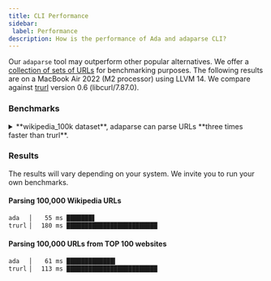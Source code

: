 ```yaml
---
title: CLI Performance
sidebar:
 label: Performance
description: How is the performance of Ada and adaparse CLI?
---
```


Our `adaparse` tool may outperform other popular alternatives. We offer a [collection of
sets of URLs](https://github.com/ada-url/url-various-datasets) for benchmarking purposes.
The following results are on a MacBook Air 2022 (M2 processor) using LLVM 14. We
compare against [trurl](https://github.com/curl/trurl) version 0.6 (libcurl/7.87.0).

### Benchmarks

<details>
<summary>**wikipedia_100k dataset**, adaparse can parse URLs **three times faster than trurl**.</summary>
```bash
  time cat url-various-datasets/wikipedia/wikipedia_100k.txt| trurl --url-file - &> /dev/null   1
  cat url-various-datasets/wikipedia/wikipedia_100k.txt  0,00s user 0,01s system 3% cpu 0,179 total
  trurl --url-file - &> /dev/null  0,14s user 0,03s system 98% cpu 0,180 total


  time cat url-various-datasets/wikipedia/wikipedia_100k.txt| ./build/tools/cli/adaparse -g href &> /dev/null
  cat url-various-datasets/wikipedia/wikipedia_100k.txt  0,00s user 0,00s system 10% cpu 0,056 total
  ./build/tools/cli/adaparse -g href &> /dev/null  0,05s user 0,00s system 93% cpu 0,055 total
```
</details>

<details>
<summary>Using **top100 dataset**, adaparse is **twice as fast as the trurl**.</summary>
```bash
  time cat url-various-datasets/top100/top100.txt| trurl --url-file - &> /dev/null              1
  cat url-various-datasets/top100/top100.txt  0,00s user 0,00s system 4% cpu 0,115 total
  trurl --url-file - &> /dev/null  0,09s user 0,02s system 97% cpu 0,113 total

  time cat url-various-datasets/top100/top100.txt| ./build/tools/cli/adaparse -g href &> /dev/null
  cat url-various-datasets/top100/top100.txt  0,00s user 0,01s system 11% cpu 0,062 total
  ./build/tools/cli/adaparse -g href &> /dev/null  0,05s user 0,00s system 94% cpu 0,061 total
```
</details>

### Results

The results will vary depending on your system. We invite you to run your own benchmarks.

#### Parsing 100,000 Wikipedia URLs

```bash
ada   ▏   55 ms ███████▋
trurl ▏  180 ms █████████████████████████
```

#### Parsing 100,000 URLs from TOP 100 websites

```bash
ada   ▏   61 ms █████████████▍
trurl ▏  113 ms █████████████████████████
```
